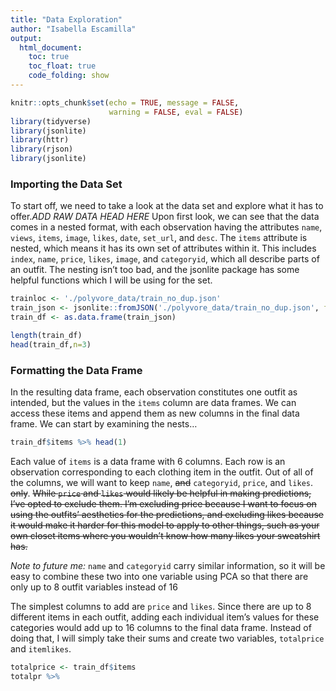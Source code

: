 ```yaml
---
title: "Data Exploration"
author: "Isabella Escamilla"
output:
  html_document:
    toc: true
    toc_float: true
    code_folding: show
---
```


```r
knitr::opts_chunk$set(echo = TRUE, message = FALSE,
                      warning = FALSE, eval = FALSE)
library(tidyverse)
library(jsonlite)
library(httr)
library(rjson)
library(jsonlite)
```

### Importing the Data Set
To start off, we need to take a look at the data set and explore what it has to offer.*ADD RAW DATA HEAD HERE* Upon first look, we can see that the data comes in a nested format, with each observation having the attributes `name`, `views`, `items`, `image`, `likes`, `date`, `set_url`, and `desc`. The `items` attribute is nested, which means it has its own set of attributes within it. This includes `index`, `name`, `price`, `likes`, `image`, and `categoryid`, which all describe parts of an outfit. The nesting isn't too bad, and the jsonlite package has some helpful functions which I will be using for the set.

```r
trainloc <- './polyvore_data/train_no_dup.json'
train_json <- jsonlite::fromJSON('./polyvore_data/train_no_dup.json', flatten=TRUE)
train_df <- as.data.frame(train_json)
```


```r
length(train_df)
head(train_df,n=3)
```

### Formatting the Data Frame
In the resulting data frame, each observation constitutes one outfit as intended, but the values in the `items` column are data frames. We can access these items and append them as new columns in the final data frame. We can start by examining the nests...

```r
train_df$items %>% head(1)
```

Each value of `items` is a data frame with 6 columns. Each row is an observation corresponding to each clothing item in the outfit. Out of all of the columns, we will want to keep `name`, ~~and~~ `categoryid`, `price`, and `likes`. ~~only~~. ~~While `price` and `likes` would likely be helpful in making predictions, I've opted to exclude them. I'm excluding price because I want to focus on using the outfits' aesthetics for the predictions, and excluding likes because it would make it harder for this model to apply to other things, such as your own closet items where you wouldn't know how many likes your sweatshirt has.~~

*Note to future me:* `name` and `categoryid` carry similar information, so it will be easy to combine these two into one variable using PCA so that there are only up to 8 outfit variables instead of 16

The simplest columns to add are `price` and `likes`. Since there are up to 8 different items in each outfit, adding each individual item's values for these categories would add up to 16 columns to the final data frame. Instead of doing that, I will simply take their sums and create two variables, `totalprice` and `itemlikes`.

```r
totalprice <- train_df$items
totalpr %>% 
```